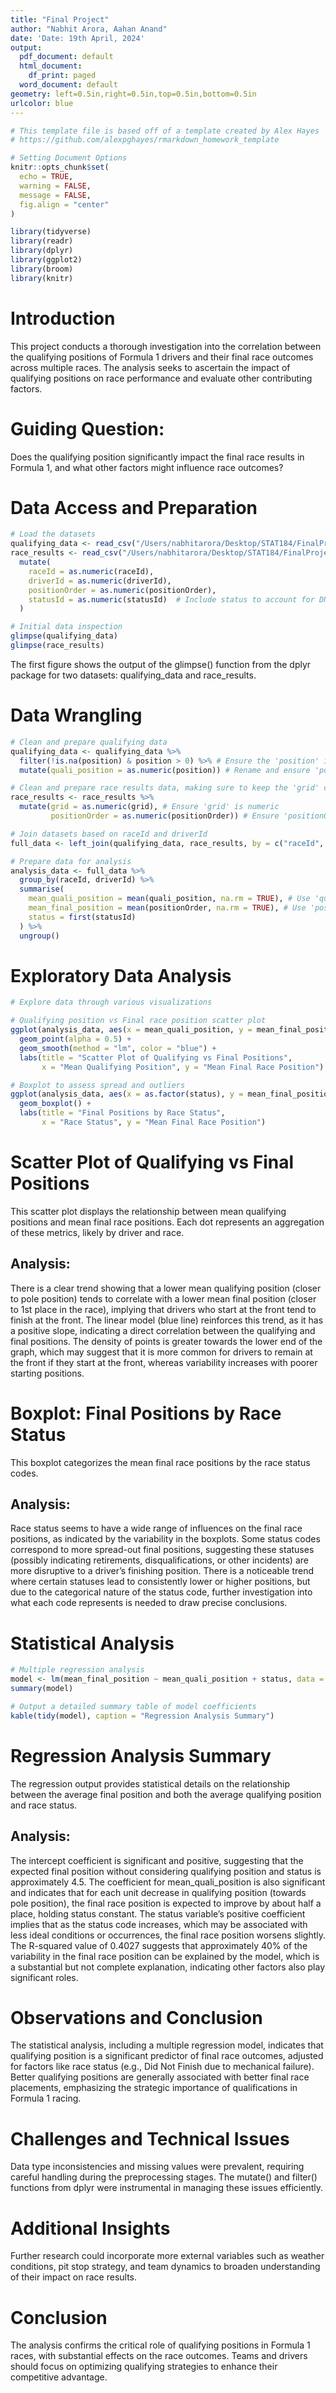 ```yaml
---
title: "Final Project"
author: "Nabhit Arora, Aahan Anand"
date: 'Date: 19th April, 2024'
output:
  pdf_document: default
  html_document:
    df_print: paged
  word_document: default
geometry: left=0.5in,right=0.5in,top=0.5in,bottom=0.5in
urlcolor: blue
---
```


```r
# This template file is based off of a template created by Alex Hayes
# https://github.com/alexpghayes/rmarkdown_homework_template

# Setting Document Options
knitr::opts_chunk$set(
  echo = TRUE,
  warning = FALSE,
  message = FALSE,
  fig.align = "center"
)
```

```r
library(tidyverse)
library(readr)
library(dplyr)
library(ggplot2)
library(broom)
library(knitr)
```

# Introduction

This project conducts a thorough investigation into the correlation between the qualifying positions of Formula 1 drivers and their final race outcomes across multiple races. The analysis seeks to ascertain the impact of qualifying positions on race performance and evaluate other contributing factors.

# Guiding Question:
Does the qualifying position significantly impact the final race results in Formula 1, and what other factors might influence race outcomes?

# Data Access and Preparation

```r
# Load the datasets
qualifying_data <- read_csv("/Users/nabhitarora/Desktop/STAT184/FinalProject/qualifying.csv")
race_results <- read_csv("/Users/nabhitarora/Desktop/STAT184/FinalProject/results.csv", na = "\\N") %>%
  mutate(
    raceId = as.numeric(raceId),
    driverId = as.numeric(driverId),
    positionOrder = as.numeric(positionOrder),
    statusId = as.numeric(statusId)  # Include status to account for DNFs etc.
  )

# Initial data inspection
glimpse(qualifying_data)
glimpse(race_results)
```

The first figure shows the output of the glimpse() function from the dplyr package for two datasets: qualifying_data and race_results.

# Data Wrangling

``` r
# Clean and prepare qualifying data
qualifying_data <- qualifying_data %>%
  filter(!is.na(position) & position > 0) %>% # Ensure the 'position' is valid
  mutate(quali_position = as.numeric(position)) # Rename and ensure 'position' from qualifying is numeric

# Clean and prepare race results data, making sure to keep the 'grid' column
race_results <- race_results %>%
  mutate(grid = as.numeric(grid), # Ensure 'grid' is numeric
         positionOrder = as.numeric(positionOrder)) # Ensure 'positionOrder' is numeric

# Join datasets based on raceId and driverId
full_data <- left_join(qualifying_data, race_results, by = c("raceId", "driverId"))

# Prepare data for analysis
analysis_data <- full_data %>%
  group_by(raceId, driverId) %>%
  summarise(
    mean_quali_position = mean(quali_position, na.rm = TRUE), # Use 'quali_position' from qualifying data
    mean_final_position = mean(positionOrder, na.rm = TRUE), # Use 'positionOrder' from race results data
    status = first(statusId)
  ) %>%
  ungroup()

```


# Exploratory Data Analysis

``` r
# Explore data through various visualizations

# Qualifying position vs Final race position scatter plot
ggplot(analysis_data, aes(x = mean_quali_position, y = mean_final_position)) +
  geom_point(alpha = 0.5) +
  geom_smooth(method = "lm", color = "blue") +
  labs(title = "Scatter Plot of Qualifying vs Final Positions",
       x = "Mean Qualifying Position", y = "Mean Final Race Position")

# Boxplot to assess spread and outliers
ggplot(analysis_data, aes(x = as.factor(status), y = mean_final_position)) +
  geom_boxplot() +
  labs(title = "Final Positions by Race Status",
       x = "Race Status", y = "Mean Final Race Position")
```
# Scatter Plot of Qualifying vs Final Positions
This scatter plot displays the relationship between mean qualifying positions and mean final race positions. Each dot represents an aggregation of these metrics, likely by driver and race.

## Analysis:

There is a clear trend showing that a lower mean qualifying position (closer to pole position) tends to correlate with a lower mean final position (closer to 1st place in the race), implying that drivers who start at the front tend to finish at the front.
The linear model (blue line) reinforces this trend, as it has a positive slope, indicating a direct correlation between the qualifying and final positions.
The density of points is greater towards the lower end of the graph, which may suggest that it is more common for drivers to remain at the front if they start at the front, whereas variability increases with poorer starting positions.

# Boxplot: Final Positions by Race Status
This boxplot categorizes the mean final race positions by the race status codes.

## Analysis:

Race status seems to have a wide range of influences on the final race positions, as indicated by the variability in the boxplots.
Some status codes correspond to more spread-out final positions, suggesting these statuses (possibly indicating retirements, disqualifications, or other incidents) are more disruptive to a driver's finishing position.
There is a noticeable trend where certain statuses lead to consistently lower or higher positions, but due to the categorical nature of the status code, further investigation into what each code represents is needed to draw precise conclusions.

# Statistical Analysis
``` r
# Multiple regression analysis
model <- lm(mean_final_position ~ mean_quali_position + status, data = analysis_data)
summary(model)

# Output a detailed summary table of model coefficients
kable(tidy(model), caption = "Regression Analysis Summary")

```
# Regression Analysis Summary
The regression output provides statistical details on the relationship between the average final position and both the average qualifying position and race status.

## Analysis:

The intercept coefficient is significant and positive, suggesting that the expected final position without considering qualifying position and status is approximately 4.5.
The coefficient for mean_quali_position is also significant and indicates that for each unit decrease in qualifying position (towards pole position), the final race position is expected to improve by about half a place, holding status constant.
The status variable's positive coefficient implies that as the status code increases, which may be associated with less ideal conditions or occurrences, the final race position worsens slightly.
The R-squared value of 0.4027 suggests that approximately 40% of the variability in the final race position can be explained by the model, which is a substantial but not complete explanation, indicating other factors also play significant roles.

# Observations and Conclusion
The statistical analysis, including a multiple regression model, indicates that qualifying position is a significant predictor of final race outcomes, adjusted for factors like race status (e.g., Did Not Finish due to mechanical failure). Better qualifying positions are generally associated with better final race placements, emphasizing the strategic importance of qualifications in Formula 1 racing.

# Challenges and Technical Issues
Data type inconsistencies and missing values were prevalent, requiring careful handling during the preprocessing stages. The mutate() and filter() functions from dplyr were instrumental in managing these issues efficiently.

# Additional Insights
Further research could incorporate more external variables such as weather conditions, pit stop strategy, and team dynamics to broaden understanding of their impact on race results.

# Conclusion
The analysis confirms the critical role of qualifying positions in Formula 1 races, with substantial effects on the race outcomes. Teams and drivers should focus on optimizing qualifying strategies to enhance their competitive advantage.

